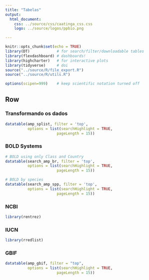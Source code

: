 ```yaml
---
title: "Tabelas"
output: 
  html_document:
    css: ../source/css/caatinga_css.css
    logo: ../source/logos/ppbio.png

---
```


```r
knitr::opts_chunk$set(echo = TRUE) 
library(DT)            # for search/filter/downloadable tables
library(flexdashboard) # dashboards!
library(highcharter)   # for interactive plots
library(tidyverse)     # doi
source("../source/R/file_export.R")
source("../source/R/utils.R")

options(scipen=999)    # keep scientific notation turned off
```



Row {data-height=1000, .tabset}
-------------------------------------

### Transformando os dados

```r

datatable(amp_splist, filter = 'top',  
		  options = list(searchHighlight = TRUE, 
		  			   pageLength = 15))

```


### BOLD Systems

```r

# BOLD using only Class and Country
datatable(search_amp_br, filter = 'top',  
		  options = list(searchHighlight = TRUE, 
		  			   pageLength = 15))

```


```r

# BOLD by species
datatable(search_amp_spp, filter = 'top',  
		  options = list(searchHighlight = TRUE, 
		  			   pageLength = 15))

```


### NCBI

```r

library(rentrez)

```


### IUCN

```r

library(rredlist)

```


### GBIF
```r

datatable(amp_gbif, filter = "top",  
		  options = list(searchHighlight = TRUE, 
		  			   pageLength = 15))

```

